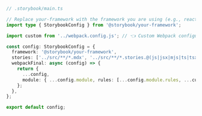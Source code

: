 ```ts
// .storybook/main.ts

// Replace your-framework with the framework you are using (e.g., react-webpack5, vue3-vite)
import type { StorybookConfig } from '@storybook/your-framework';

import custom from '../webpack.config.js'; // 👈 Custom Webpack configuration being imported.

const config: StorybookConfig = {
  framework: '@storybook/your-framework',
  stories: ['../src/**/*.mdx', '../src/**/*.stories.@(js|jsx|mjs|ts|tsx)'],
  webpackFinal: async (config) => {
    return {
      ...config,
      module: { ...config.module, rules: [...config.module.rules, ...custom.module.rules] },
    };
  },
};

export default config;
```
